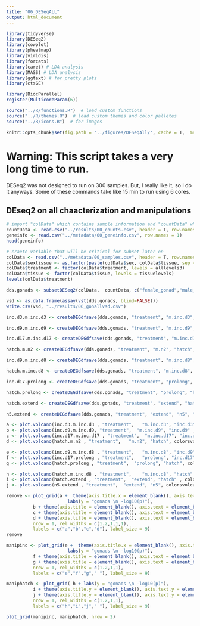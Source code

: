 ```yaml
---
title: "06_DESeqALL"
output: html_document
---
```


```r

library(tidyverse)
library(DESeq2)
library(cowplot)
library(pheatmap)
library(viridis)
library(forcats)
library(caret) # LDA analysis
library(MASS) # LDA analysis
library(ggtext) # for pretty plots
library(ctsGE)

library(BiocParallel)
register(MulticoreParam(6))

source("../R/functions.R")  # load custom functions 
source("../R/themes.R")  # load custom themes and color palletes
source("../R/icons.R")  # for images

knitr::opts_chunk$set(fig.path = '../figures/DESeqAll/', cache = T,  message=F, comment=F, warning=F)
```

# Warning: This script takes a very long time to run. 

DESeq2 was not designed to run on 300 samples. But, I really like it, so I do it anyways. Some of these commands take like 15 min to run using 6 cores. 

## DEseq2 on all chaacterization and manipulations

```r
# import "colData" which contains sample information and "countData" which contains read counts
countData <- read.csv("../results/00_counts.csv", header = T, row.names = 1)
geneinfo <- read.csv("../metadata/00_geneinfo.csv", row.names = 1)
head(geneinfo)

# craete variable that will be critical for subset later on
colData <- read.csv("../metadata/00_samples.csv", header = T, row.names = 1)
colData$sextissue <- as.factor(paste(colData$sex, colData$tissue, sep = "_"))
colData$treatment <- factor(colData$treatment, levels = alllevels3)
colData$tissue <- factor(colData$tissue, levels = tissuelevels)
levels(colData$treatment)
```




```r
dds.gonads <- subsetDESeq2(colData,  countData, c("female_gonad","male_gonad"))
```

```r
vsd <- as.data.frame(assay(vst(dds.gonads, blind=FALSE)))
write.csv(vsd, "../results/06_gonallvsd.csv")
```


```r
inc.d3.m.inc.d3 <- createDEGdfsave(dds.gonads, "treatment", "m.inc.d3", "inc.d3", "gonads")
```

```r
inc.d9.m.inc.d9 <- createDEGdfsave(dds.gonads, "treatment", "m.inc.d9", "inc.d9", "gonads")
```

```r
inc.d17.m.inc.d17 <- createDEGdfsave(dds.gonads, "treatment", "m.inc.d17", "inc.d17", "gonads")
```

```r
hatch.m.n2 <- createDEGdfsave(dds.gonads, "treatment", "m.n2", "hatch", "gonads")
```

```r
inc.d9.m.inc.d8 <- createDEGdfsave(dds.gonads, "treatment", "m.inc.d8", "inc.d9", "gonads")
```

```r
hatch.m.inc.d8 <- createDEGdfsave(dds.gonads, "treatment", "m.inc.d8", "hatch", "gonads")
```

```r
inc.d17.prolong <- createDEGdfsave(dds.gonads, "treatment", "prolong", "inc.d17", "gonads")
```

```r
hatch.prolong <- createDEGdfsave(dds.gonads, "treatment", "prolong", "hatch", "gonads")
```

```r
hatch.extend <- createDEGdfsave(dds.gonads, "treatment", "extend", "hatch", "gonads")
```

```r
n5.extend <- createDEGdfsave(dds.gonads, "treatment", "extend", "n5", "gonads")
```



```r
a <- plot.volcano(inc.d3.m.inc.d3 , "treatment",   "m.inc.d3", "inc.d3",   colorsvolcano) 
b <- plot.volcano(inc.d9.m.inc.d9, "treatment",  "m.inc.d9", "inc.d9" , colorsvolcano) 
c <- plot.volcano(inc.d17.m.inc.d17 , "treatment",  "m.inc.d17", "inc.d17" , colorsvolcano) 
d <- plot.volcano(hatch.m.n2 , "treatment",   "m.n2", "hatch", colorsvolcano) 

e <- plot.volcano(inc.d9.m.inc.d8 , "treatment",   "m.inc.d8", "inc.d9"  , colorsvolcano)   
f <- plot.volcano(inc.d17.prolong , "treatment",   "prolong", "inc.d17",  colorsvolcano)  
g <- plot.volcano(hatch.prolong , "treatment",  "prolong", "hatch", colorsvolcano) 

h <- plot.volcano(hatch.m.inc.d8 , "treatment",    "m.inc.d8", "hatch"  , colorsvolcano)  
i <- plot.volcano(hatch.extend , "treatment",  "extend", "hatch" , colorsvolcano)  
j <- plot.volcano(n5.extend , "treatment",  "extend", "n5", colorsvolcano)  

remove <- plot_grid(a +  theme(axis.title.x = element_blank(), axis.text.x = element_blank()) +
                       labs(y = "gonads \n -log10(p)"),
          b + theme(axis.title = element_blank(), axis.text = element_blank()) ,
          c + theme(axis.title = element_blank(), axis.text = element_blank()) ,
          d + theme(axis.title = element_blank(), axis.text = element_blank()) , 
          nrow = 1, rel_widths = c(1.2,1,1,1),
          labels = c("a","b","c","d"), label_size = 9)
remove

manipinc <- plot_grid(e +  theme(axis.title.x = element_blank(), axis.text.x = element_blank()) +
                       labs(y = "gonads \n -log10(p)"),
          f + theme(axis.title = element_blank(), axis.text = element_blank()),
          g + theme(axis.title = element_blank(), axis.text = element_blank()),
          nrow = 1, rel_widths = c(1.2,1,1),
          labels = c("e","f","g"," "), label_size = 9)

maniphatch <- plot_grid( h + labs(y = "gonads \n -log10(p)"), 
          i + theme(axis.title.y = element_blank(), axis.text.y = element_blank()) , 
          j + theme(axis.title.y = element_blank(), axis.text.y = element_blank()) , 
          nrow = 1, rel_widths = c(1.2,1,1),
          labels = c("h","i","j"," "), label_size = 9)

plot_grid(manipinc, maniphatch, nrow = 2)
```